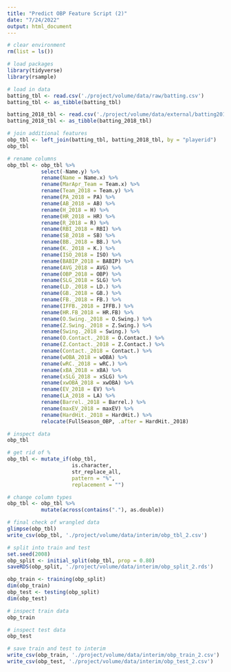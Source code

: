 ```yaml
---
title: "Predict OBP Feature Script (2)"
date: "7/24/2022"
output: html_document
---
```


```r
# clear environment
rm(list = ls())

# load packages
library(tidyverse)
library(rsample)
```

```r
# load in data
batting_tbl <- read.csv('./project/volume/data/raw/batting.csv')
batting_tbl <- as_tibble(batting_tbl)

batting_2018_tbl <- read.csv('./project/volume/data/external/batting2018.csv')
batting_2018_tbl <- as_tibble(batting_2018_tbl)
```

```r
# join additional features
obp_tbl <- left_join(batting_tbl, batting_2018_tbl, by = "playerid")
obp_tbl
```

```r
# rename columns
obp_tbl <- obp_tbl %>%
           select(-Name.y) %>%
           rename(Name = Name.x) %>%
           rename(MarApr_Team = Team.x) %>%
           rename(Team_2018 = Team.y) %>%
           rename(PA_2018 = PA) %>%
           rename(AB_2018 = AB) %>%
           rename(H_2018 = H) %>%
           rename(HR_2018 = HR) %>%
           rename(R_2018 = R) %>%
           rename(RBI_2018 = RBI) %>%
           rename(SB_2018 = SB) %>%
           rename(BB._2018 = BB.) %>%
           rename(K._2018 = K.) %>%
           rename(ISO_2018 = ISO) %>%
           rename(BABIP_2018 = BABIP) %>%
           rename(AVG_2018 = AVG) %>%
           rename(OBP_2018 = OBP) %>%
           rename(SLG_2018 = SLG) %>%
           rename(LD._2018 = LD.) %>%
           rename(GB._2018 = GB.) %>%
           rename(FB._2018 = FB.) %>%
           rename(IFFB._2018 = IFFB.) %>%
           rename(HR.FB_2018 = HR.FB) %>%
           rename(O.Swing._2018 = O.Swing.) %>%
           rename(Z.Swing._2018 = Z.Swing.) %>%
           rename(Swing._2018 = Swing.) %>%
           rename(O.Contact._2018 = O.Contact.) %>%
           rename(Z.Contact._2018 = Z.Contact.) %>%
           rename(Contact._2018 = Contact.) %>%
           rename(wOBA_2018 = wOBA) %>%
           rename(wRC._2018 = wRC.) %>%
           rename(xBA_2018 = xBA) %>%
           rename(xSLG_2018 = xSLG) %>%
           rename(xwOBA_2018 = xwOBA) %>%
           rename(EV_2018 = EV) %>%
           rename(LA_2018 = LA) %>%
           rename(Barrel._2018 = Barrel.) %>%
           rename(maxEV_2018 = maxEV) %>%
           rename(HardHit._2018 = HardHit.) %>%
           relocate(FullSeason_OBP, .after = HardHit._2018)
```

```r
# inspect data
obp_tbl
```

```r
# get rid of %
obp_tbl <- mutate_if(obp_tbl,
                     is.character,
                     str_replace_all,
                     pattern = "%",
                     replacement = "")
```

```r
# change column types
obp_tbl <- obp_tbl %>% 
           mutate(across(contains("."), as.double))
```

```r
# final check of wrangled data
glimpse(obp_tbl)
write_csv(obp_tbl, './project/volume/data/interim/obp_tbl_2.csv')
```

```r
# split into train and test
set.seed(2008)
obp_split <- initial_split(obp_tbl, prop = 0.80)
saveRDS(obp_split, './project/volume/data/interim/obp_split_2.rds')

obp_train <- training(obp_split)
dim(obp_train)
obp_test <- testing(obp_split)
dim(obp_test)
```

```r
# inspect train data
obp_train
```

```r
# inspect test data
obp_test
```

```r
# save train and test to interim
write_csv(obp_train, './project/volume/data/interim/obp_train_2.csv')
write_csv(obp_test, './project/volume/data/interim/obp_test_2.csv')
```

